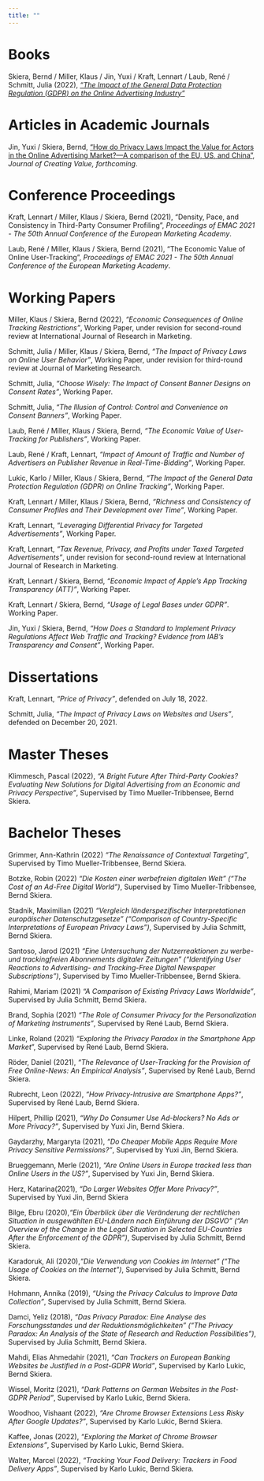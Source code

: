 ```yaml
---
title: ""
---
```


# Books

Skiera, Bernd / Miller, Klaus / Jin, Yuxi / Kraft, Lennart / Laub, René / Schmitt, Julia (2022), [*"The Impact of the General Data Protection Regulation (GDPR) on the Online Advertising Industry"*](https://leanpub.com/gdpr-impact%20and%20www.gdpr-impact.com)

# Articles in Academic Journals

Jin, Yuxi / Skiera, Bernd, ["How do Privacy Laws Impact the Value for Actors in the Online Advertising Market?---A comparison of the EU, US, and China"](https://doi.org/10.1177/23949643221117676), *Journal of Creating Value, forthcoming*.

# Conference Proceedings

Kraft, Lennart / Miller, Klaus / Skiera, Bernd (2021), "Density, Pace, and Consistency in Third-Party Consumer Profiling", *Proceedings of EMAC 2021 - The 50th Annual Conference of the European Marketing Academy*.

Laub, René / Miller, Klaus / Skiera, Bernd (2021), "The Economic Value of Online User-Tracking", *Proceedings of EMAC 2021 - The 50th Annual Conference of the European Marketing Academy*.

# Working Papers

Miller, Klaus / Skiera, Bernd (2022), *"Economic Consequences of Online Tracking Restrictions"*, Working Paper, under revision for second-round review at International Journal of Research in Marketing.

Schmitt, Julia / Miller, Klaus / Skiera, Bernd, *"The Impact of Privacy Laws on Online User Behavior"*, Working Paper, under revision for third-round review at Journal of Marketing Research.

Schmitt, Julia, *"Choose Wisely: The Impact of Consent Banner Designs on Consent Rates"*, Working Paper.

Schmitt, Julia, *"The Illusion of Control: Control and Convenience on Consent Banners"*, Working Paper.

Laub, René / Miller, Klaus / Skiera, Bernd, *"The Economic Value of User-Tracking for Publishers"*, Working Paper.

Laub, René / Kraft, Lennart, *"Impact of Amount of Traffic and Number of Advertisers on Publisher Revenue in Real-Time-Bidding"*, Working Paper.

Lukic, Karlo / Miller, Klaus / Skiera, Bernd, *"The Impact of the General Data Protection Regulation (GDPR) on Online Tracking"*, Working Paper.

Kraft, Lennart / Miller, Klaus / Skiera, Bernd, *"Richness and Consistency of Consumer Profiles and Their Development over Time"*, Working Paper.

Kraft, Lennart, *"Leveraging Differential Privacy for Targeted Advertisements"*, Working Paper.

Kraft, Lennart, *"Tax Revenue, Privacy, and Profits under Taxed Targeted Advertisements"*, under revision for second-round review at International Journal of Research in Marketing.

Kraft, Lennart / Skiera, Bernd, *"Economic Impact of Apple's App Tracking Transparency (ATT)"*, Working Paper.

Kraft, Lennart / Skiera, Bernd, *"Usage of Legal Bases under GDPR"*. Working Paper.

Jin, Yuxi / Skiera, Bernd, *"How Does a Standard to Implement Privacy Regulations Affect Web Traffic and Tracking? Evidence from IAB's Transparency and Consent"*, Working Paper.

# Dissertations

Kraft, Lennart, *"Price of Privacy"*, defended on July 18, 2022.

Schmitt, Julia, *"The Impact of Privacy Laws on Websites and Users"*, defended on December 20, 2021.

# Master Theses

Klimmesch, Pascal (2022), *"A Bright Future After Third-Party Cookies? Evaluating New Solutions for Digital Advertising from an Economic and Privacy Perspective"*, Supervised by Timo Mueller-Tribbensee, Bernd Skiera.

# Bachelor Theses

Grimmer, Ann-Kathrin (2022) *"The Renaissance of Contextual Targeting"*, Supervised by Timo Mueller-Tribbensee, Bernd Skiera.

Botzke, Robin (2022) *"Die Kosten einer werbefreien digitalen Welt" ("The Cost of an Ad-Free Digital World")*, Supervised by Timo Mueller-Tribbensee, Bernd Skiera.

Stadnik, Maximilian (2021) *"Vergleich länderspezifischer Interpretationen europäischer Datenschutzgesetze" ("Comparison of Country-Specific Interpretations of European Privacy Laws")*, Supervised by Julia Schmitt, Bernd Skiera.

Santoso, Jarod (2021) *"Eine Untersuchung der Nutzerreaktionen zu werbe- und trackingfreien Abonnements digitaler Zeitungen" ("Identifying User Reactions to Advertising- and Tracking-Free Digital Newspaper Subscriptions")*, Supervised by Timo Mueller-Tribbensee, Bernd Skiera.

Rahimi, Mariam (2021) *"A Comparison of Existing Privacy Laws Worldwide"*, Supervised by Julia Schmitt, Bernd Skiera.

Brand, Sophia (2021) *"The Role of Consumer Privacy for the Personalization of Marketing Instruments"*, Supervised by René Laub, Bernd Skiera.

Linke, Roland (2021) *"Exploring the Privacy Paradox in the Smartphone App Market*", Supervised by René Laub, Bernd Skiera.

Röder, Daniel (2021), *"The Relevance of User-Tracking for the Provision of Free Online-News: An Empirical Analysis"*, Supervised by René Laub, Bernd Skiera.

Rubrecht, Leon (2022), *"How Privacy-Intrusive are Smartphone Apps?"*, Supervised by René Laub, Bernd Skiera.

Hilpert, Phillip (2021), *"Why Do Consumer Use Ad-blockers? No Ads or More Privacy?"*, Supervised by Yuxi Jin, Bernd Skiera.

Gaydarzhy, Margaryta (2021), *"Do Cheaper Mobile Apps Require More Privacy Sensitive Permissions?"*, Supervised by Yuxi Jin, Bernd Skiera.

Brueggemann, Merle (2021), *"Are Online Users in Europe tracked less than Online Users in the US?"*, Supervised by Yuxi Jin, Bernd Skiera.

Herz, Katarina(2021), *"Do Larger Websites Offer More Privacy?"*, Supervised by Yuxi Jin, Bernd Skiera

Bilge, Ebru (2020),*"Ein Überblick über die Veränderung der rechtlichen Situation in ausgewählten EU-Ländern nach Einführung der DSGVO" ("An Overview of the Change in the Legal Situation in Selected EU-Countries After the Enforcement of the GDPR")*, Supervised by Julia Schmitt, Bernd Skiera.

Karadoruk, Ali (2020),*"Die Verwendung von Cookies im Internet" ("The Usage of Cookies on the Internet")*, Supervised by Julia Schmitt, Bernd Skiera.

Hohmann, Annika (2019), *"Using the Privacy Calculus to Improve Data Collection"*, Supervised by Julia Schmitt, Bernd Skiera.

Damci, Yeliz (2018), *"Das Privacy Paradox: Eine Analyse des Forschungsstandes und der Reduktionsmöglichkeiten" ("The Privacy Paradox: An Analysis of the State of Research and Reduction Possibilities")*, Supervised by Julia Schmitt, Bernd Skiera.

Mahdi, Elias Ahmedahir (2021), *"Can Trackers on European Banking Websites be Justified in a Post-GDPR World"*, Supervised by Karlo Lukic, Bernd Skiera.

Wissel, Moritz (2021), *"Dark Patterns on German Websites in the Post-GDPR Period"*, Supervised by Karlo Lukic, Bernd Skiera.

Woodhoo, Vishaant (2022), *"Are Chrome Browser Extensions Less Risky After Google Updates?"*, Supervised by Karlo Lukic, Bernd Skiera.

Kaffee, Jonas (2022), *"Exploring the Market of Chrome Browser Extensions"*, Supervised by Karlo Lukic, Bernd Skiera.

Walter, Marcel (2022), *"Tracking Your Food Delivery: Trackers in Food Delivery Apps"*, Supervised by Karlo Lukic, Bernd Skiera.

